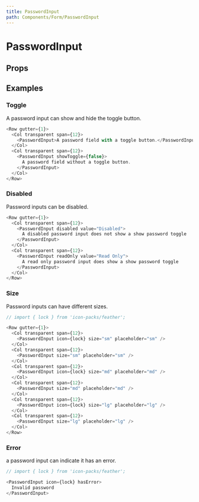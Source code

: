 ```yaml
---
title: PasswordInput
path: Components/Form/PasswordInput
---
```



# PasswordInput

<Description of="PasswordInput" />

## Props

<Props of="PasswordInput" />

## Examples

### Toggle

A password input can show and hide the toggle button.

```js live
<Row gutter={1}>
  <Col transparent span={12}>
    <PasswordInput>A password field with a toggle button.</PasswordInput>
  </Col>
  <Col transparent span={12}>
    <PasswordInput showToggle={false}>
      A password field without a toggle button.
    </PasswordInput>
  </Col>
</Row>
```

### Disabled

Password inputs can be disabled.

```js live
<Row gutter={1}>
  <Col transparent span={12}>
    <PasswordInput disabled value="Disabled">
      A disabled password input does not show a show password toggle
    </PasswordInput>
  </Col>
  <Col transparent span={12}>
    <PasswordInput readOnly value="Read Only">
      A read only password input does show a show password toggle
    </PasswordInput>
  </Col>
</Row>
```

### Size

Password inputs can have different sizes.

```js live
// import { lock } from 'icon-packs/feather';

<Row gutter={1}>
  <Col transparent span={12}>
    <PasswordInput icon={lock} size="sm" placeholder="sm" />
  </Col>
  <Col transparent span={12}>
    <PasswordInput size="sm" placeholder="sm" />
  </Col>
  <Col transparent span={12}>
    <PasswordInput icon={lock} size="md" placeholder="md" />
  </Col>
  <Col transparent span={12}>
    <PasswordInput size="md" placeholder="md" />
  </Col>
  <Col transparent span={12}>
    <PasswordInput icon={lock} size="lg" placeholder="lg" />
  </Col>
  <Col transparent span={12}>
    <PasswordInput size="lg" placeholder="lg" />
  </Col>
</Row>
```

### Error

a password input can indicate it has an error.

```js live
// import { lock } from 'icon-packs/feather';

<PasswordInput icon={lock} hasError>
  Invalid password
</PasswordInput>
```
